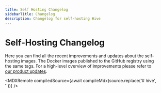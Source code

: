 ```yaml
---
title: Self Hosting Changelog
sidebarTitle: Changelog
description: Changelog for self-hosting Hive
---
```



# Self-Hosting Changelog

Here you can find all the recent improvements and updates about the self-hosting images. The Docker
images published to the GitHub registry using the same tags. For a high-level overview of
improvements please refer to [our product updates](/product-updates).


<MDXRemote compiledSource={await compileMdx(source.replace('# hive', ''))} />
